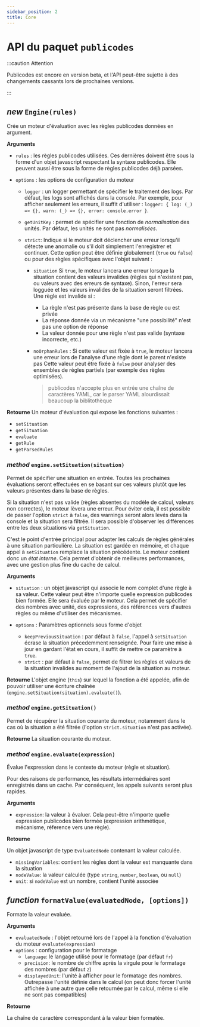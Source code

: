 ```yaml
---
sidebar_position: 2
title: Core
---
```


# API du paquet `publicodes`

:::caution Attention

Publicodes est encore en version beta, et l'API peut-être sujette à des changements cassants lors de prochaines versions.

:::

## _new_ `Engine(rules)`

Crée un moteur d'évaluation avec les règles publicodes données en argument.

**Arguments**

- `rules` : les règles publicodes utilisées. Ces dernières doivent être sous la
  forme d'un objet javascript respectant la syntaxe publicodes. Elle peuvent
  aussi être sous la forme de règles publicodes déjà parsées.
- `options` : les options de configuration du moteur

  - `logger` : un logger permettant de spécifier le traitement des logs. Par
    défaut, les logs sont affichés dans la console. Par exemple, pour afficher
    seulement les erreurs, il suffit d'utiliser :
    `logger: { log: (_) => {}, warn: (_) => {}, error: console.error }`.
  - `getUnitKey` : permet de spécifier une fonction de _normalisation_ des unités. Par défaut, les unités ne sont pas _normalisées_.
  - `strict`: Indique si le moteur doit déclencher une erreur lorsqu'il détecte une anomalie ou s'il doit simplement
    l'enregistrer et continuer. Cette option peut être définie globalement (`true` ou `false`) ou pour des règles spécifiques avec l'objet suivant :

    - `situation` Si `true`, le moteur lancera une erreur lorsque la situation contient des valeurs invalides
      (règles qui n'existent pas, ou valeurs avec des erreurs de syntaxe).
      Sinon, l'erreur sera logguée et les valeurs invalides de la situation seront filtrées. Une règle est invalide si :

      - La règle n'est pas présente dans la base de règle ou est privée
      - La réponse donnée via un mécanisme "une possibilité" n'est pas une option de réponse
      - La valeur donnée pour une règle n'est pas valide (syntaxe incorrecte, etc.)

    - `noOrphanRules` : Si cette valeur est fixée à `true`, le moteur lancera une erreur lors de l'analyse d'une règle dont le parent n'existe pas
      Cette valeur peut être fixée à `false` pour analyser des ensembles de règles partiels (par exemple des règles optimisées).
      > publicodes n'accepte plus en entrée une chaîne de caractères YAML, car le
      > parser YAML alourdissait beaucoup la biblitothèque

**Retourne**
Un moteur d'évaluation qui expose les fonctions suivantes :

- `setSituation`
- `getSituation`
- `evaluate`
- `getRule`
- `getParsedRules`

### _method_ `engine.setSituation(situation)`

Permet de spécifier une situation en entrée. Toutes les prochaines évaluations
seront effectuées en se basant sur ces valeurs plutôt que les valeurs présentes
dans la base de règles.

Si la situation n'est pas valide (règles absentes du modèle de calcul, valeurs non correctes), le moteur lèvera une erreur. Pour éviter cela, il est possible de passer l'option `strict` à `false`, des warnings seront alors levés dans la console et la situation sera filtrée. Il sera possible d'observer les différences entre les deux situations via `getSituation`.

C'est le point d'entrée principal pour adapter les calculs de règles générales à
une situation particulière. La situation est gardée en mémoire, et chaque appel
à `setSituation` remplace la situation précédente. Le moteur contient donc un _état interne_. Cela permet d'obtenir de meilleures performances, avec une gestion plus fine du cache de calcul.

**Arguments**

- `situation` : un objet javascript qui associe le nom complet d'une règle à sa
  valeur. Cette valeur peut être n'importe quelle expression publicodes bien formée.
  Elle sera évaluée par le moteur. Cela permet de spécifier des nombres avec unité, des expressions, des références vers d'autres règles ou même d'utiliser des mécanismes.

- `options` : Paramètres optionnels sous forme d'objet
  - `keepPreviousSituation` : par défaut à `false`, l'appel à `setSituation` écrase la situation précedemment renseignée. Pour faire une mise à jour en gardant l'état en cours, il suffit de mettre ce paramètre à `true`.
  - `strict` : par défaut à `false`, permet de filtrer les règles et valeurs de la situation invalides au moment de l'ajout de la situation au moteur.

**Retourne**
L'objet engine (`this`) sur lequel la fonction a été appelée, afin de pouvoir
utiliser une écriture chaînée (`engine.setSituation(situation).evaluate()`).

### _method_ `engine.getSituation()`

Permet de récupérer la situation courante du moteur, notamment dans le cas où la situation a été filtrée (l'option `strict.situation` n'est pas activée).

**Retourne**
La situation courante du moteur.

### _method_ `engine.evaluate(expression)`

Évalue l'expression dans le contexte du moteur (règle et situation).

Pour des raisons de performance, les résultats intermédiaires sont enregistrés
dans un cache. Par conséquent, les appels suivants seront plus rapides.

**Arguments**

- `expression`: la valeur à évaluer. Cela peut-être n'importe quelle expression publicodes bien formée (expression arithmétique, mécanisme, réference vers une règle).

**Retourne**

Un objet javascript de type `EvaluatedNode` contenant la valeur calculée.

- `missingVariables`: contient les règles dont la valeur est manquante dans la
  situation
- `nodeValue`: la valeur calculée (type `string`, `number`, `boolean`, ou `null`)
- `unit`: si `nodeValue` est un nombre, contient l'unité associée

## _function_ `formatValue(evaluatedNode, [options])`

Formate la valeur evaluée.

**Arguments**

- `evaluatedNode` : l'objet retourné lors de l'appel à la fonction
  d'évaluation du moteur `evaluate(expression)`
- `options` : configuration pour le formatage
  - `language`: le langage utilisé pour le formatage (par défaut `fr`)
  - `precision`: le nombre de chiffre après la virgule pour le formatage des
    nombres (par défaut `2`)
  - `displayedUnit`: l'unité à afficher pour le formatage des nombres.
    Outrepasse l'unité définie dans le calcul (on peut donc forcer l'unité
    affichée à une autre que celle retournée par le calcul, même si elle ne sont
    pas compatibles)

**Retourne**

La chaîne de caractère correspondant à la valeur bien formatée.
